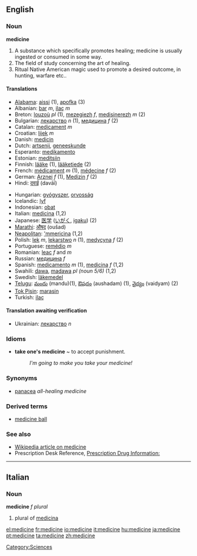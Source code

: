 ==English==

===Noun===
'''medicine'''
# A substance which specifically promotes healing; medicine is usually ingested or consumed in some way.
# The field of study concerning the art of healing.
# Ritual Native American magic used to promote a desired outcome, in hunting, warfare etc..

====Translations====
{{top}}
*[[Alabama]]: [[aissi]] (1), [[apofka]] (3)
*Albanian: [[bar]] ''m'', [[ilaç]] ''m''
*Breton: [[louzoù]] ''pl'' (1), [[mezegiezh]] ''f'', [[medisinerezh]] ''m'' (2)
*Bulgarian: [[лекарство]] ''n'' (1), [[медицина]] ''f'' (2)
*Catalan: [[medicament]] ''m''
*Croatian: [[lijek]] ''m''
*Danish: [[medicin]]
*Dutch: [[artsenij]], [[geneeskunde]]
*Esperanto: [[medikamento]]
*Estonian: [[meditsiin]]
*Finnish: [[lääke]] (1), [[lääketiede]] (2)
*French: [[médicament]] ''m'' (1), [[médecine]] ''f'' (2)
*German: [[Arznei]] ''f'' (1), [[Medizin]] ''f'' (2)
*Hindi: [[दवाई]] (davāī)
{{mid}}
*Hungarian: [[gyógyszer]], [[orvosság]]
*Icelandic: [[lyf]]
*Indonesian: [[obat]]
*Italian: [[medicina]] {{f}} (1,2)
*Japanese: [[医学]] ([[いがく]], [[igaku]]) (2)
*[[Marathi]]: [[औषद]] (oušad)
*[[Neapolitan]]: [['mmericìna]] {{f}} (1,2)
*Polish: [[lek]] ''m'', [[lekarstwo]] ''n'' (1), [[medycyna]] ''f'' (2)
*Portuguese: [[remédio]] ''m''
*Romanian: [[leac]] ''f'' and ''m''
*Russian: [[медицина]] ''f'' 
*Spanish: [[medicamento]] ''m'' (1), [[medicina]] ''f'' (1,2) 
*Swahili: [[dawa]], [[madawa]] ''pl (noun 5/6)'' (1,2)
*Swedish: [[läkemedel]]
*[[Telugu]]: [[మందు]] (mandu)(1), [[ఔషదం]] (aushadam) (1), [[వైద్యం]] (vaidyam) (2)
*[[Tok Pisin]]: [[marasin]]
*Turkish: [[ilaç]]
{{bottom}}
====Translation awaiting verification====
*Ukrainian: [[лекарство]] ''n''

===Idioms===
*'''take one's medicine''' ~ to accept punishment.
*:''I'm going to make you take your medicine!''

===Synonyms===
*[[panacea]] ''all-healing medicine''

===Derived terms===
*[[medicine ball]]

===See also===
* [[w:Medicine|Wikipedia article on medicine]]
* Prescription Desk Reference, [http://prescriptiondesk.com Prescription Drug Information:]

----
==Italian==

===Noun===
'''medicine''' ''f plural''

# plural of [[medicina]]

[[Category:Sciences]]

[[el:medicine]]
[[fr:medicine]]
[[io:medicine]]
[[it:medicine]]
[[hu:medicine]]
[[ja:medicine]]
[[pt:medicine]]
[[ta:medicine]]
[[zh:medicine]]